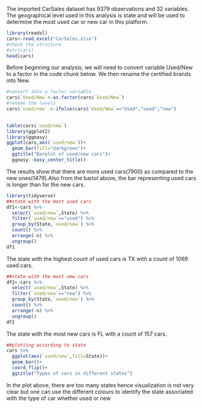 The imported CarSales dataset has 9379 observations and 32 variables. The geographical level used in this analysis is state and will be used to determine the most used car or new car in this platform.
```{r}
library(readxl)
cars<-read_excel("CarSales.xlsx")
#check the structure
#str(cars)
head(cars)
```

Before beginning our analysis, we will need to convert variable Used/New to a factor in the code chunk below. We then rename the certified brands into New. 

```{r}
#convert into a factor variable
cars$`Used/New`<-as.factor(cars$`Used/New`)
#rename the levels 
cars$`used/new` <-ifelse(cars$`Used/New`=="Used","used","new")
                      
```

```{r}
table(cars$`used/new`)
library(ggplot2)
library(ggeasy)
ggplot(cars,aes(`used/new`))+
  geom_bar(fill="darkgreen")+
  ggtitle("Barplot of used/new cars")+
  ggeasy::easy_center_title()
```
The results show that there are more used cars(7900) as compared to the new ones(1479).Also from the barlot above, the bar representing used cars is longer than for the new cars.

```{r}
library(tidyverse)
##state with the most used cars
df1<-cars %>% 
  select(`used/new`,State) %>% 
  filter(`used/new`=="used") %>% 
  group_by(State,`used/new`) %>%
  count() %>% 
  arrange(-n) %>% 
  ungroup()
df1


```

The state with the highest count of used cars is TX with a count of 1069 used cars.

```{r}
##state with the most new cars
df2<-cars %>% 
  select(`used/new`,State) %>% 
  filter(`used/new`=="new") %>% 
  group_by(State,`used/new`) %>%
  count() %>% 
  arrange(-n) %>% 
  ungroup()
df2
```

The state with the most new cars is FL with a count of 157 cars.

```{r}
##plotting according to state
cars %>% 
  ggplot(aes(`used/new`,fill=State))+
  geom_bar()+
  coord_flip()+
  ggtitle("Types of cars in different states")
```

In the plot above, there are too many states hence visualization is not very clear but one can use the different colours to identify the state associated with the type of car whether used or new